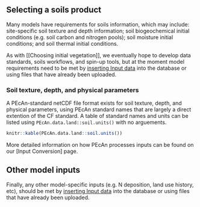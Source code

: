 ## Selecting a soils product

Many models have requirements for soils information, which may include: site-specific soil texture and depth information; soil biogeochemical initial conditions (e.g. soil carbon and nitrogen pools); soil moisture initial conditions; and soil thermal initial conditions.

As with [[Choosing initial vegetation]], we eventually hope to develop data standards, soils workflows, and spin-up tools, but at the moment model requirements need to be met by [inserting Input data](../developers_guide/How-to-insert-new-Input-data.html) into the database or using files that have already been uploaded.

### Soil texture, depth, and physical parameters

A PEcAn-standard netCDF file format exists for soil texture, depth, and physical parameters, using PEcAn standard names that are largely a direct extention of the CF standard. A table of standard names and units can be listed using ```PEcAn.data.land::soil.units()``` with no arguements.

```r
knitr::kable(PEcAn.data.land::soil.units())
```

More detailed information on how PEcAn processes inputs can be found on our [Input Conversion] page.

## Other model inputs

Finally, any other model-specific inputs (e.g. N deposition, land use history, etc), should be met by [inserting Input data](../developers_guide/How-to-insert-new-Input-data.html) into the database or using files that have already been uploaded.
